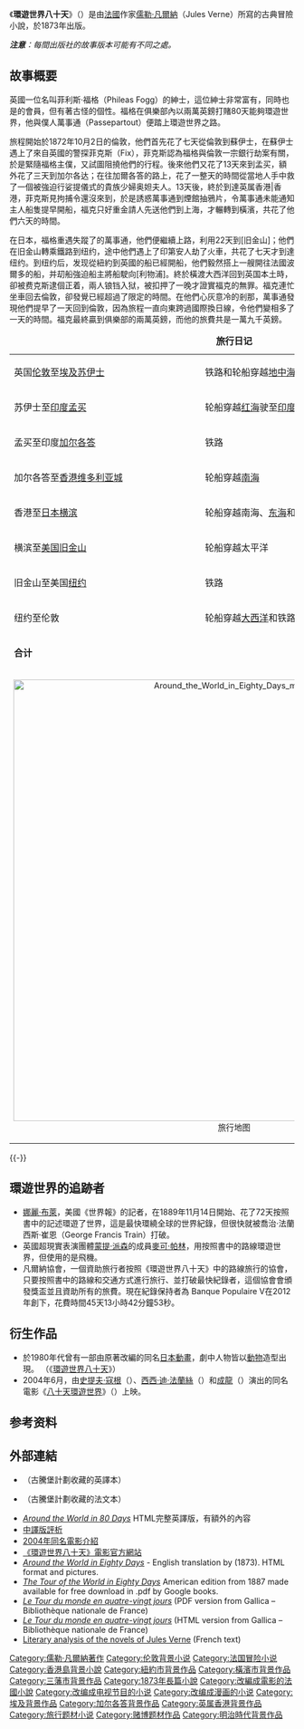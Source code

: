 {{about|[[儒勒·凡爾納|儒勒·凡爾納]]的小说|1956年同名电影|环游世界八十天 (1956年电影)|2004年[[成龙|成龙]]主演的同名电影|环游世界八十天 (2004年电影)|動畫片|環遊世界八十天 (動畫)}}
{{noteTA
|1=zh-hans:儒勒; zh-hant:朱爾;
|2=zh-tw:環遊世界八十天; zh-hk:八十日環遊世界;
}}
{{Infobox Book | 
| name          = 環遊世界八十天
| title_orig    = {{lang|fr|Le tour du monde en quatre-vingts jours}}
| image         = File:Verne Tour du Monde.jpg
| image_caption = 1873年初版封面
| author        = [[儒勒·凡爾納|儒勒·凡爾納]]
| illustrator   = {{tsl|fr|Alphonse-Marie-Adolphe de Neuville|}} and {{tsl|fr|Léon Benett|}}<ref name="cover">N.N.: ''[http://perso.numericable.fr/~julesverne/tableau_s/s07bog.htm Éditions Hetzel: Jules Verne - Cartonnages volumes simples: Le tour du monde en 80 jours] {{webarchive|url=https://web.archive.org/web/20061202175737/http://perso.numericable.fr/~julesverne/tableau_s/s07bog.htm |date=2006-12-02 }}''. URL last accessed 2006-12-23.</ref>
| cover_artist  =  
| country       = {{FRA}}
| language      = [[法文|法文]]
| series        = [[Les_Voyages_Extraordinaires|Les Voyages Extraordinaires]] #11
| genre         = [[冒險小說|冒險小說]] 
| publisher     = {{tsl|fr|Pierre-Jules Hetzel|}}
| release_date  = 1873年1月30日<ref name="pubdate">Fehrmann, A.: ''[http://www.j-verne.de/verne14.html Die Reise um die Erde in 80 Tagen]''. URL last accessed 2006-12-23.</ref>
| pages         = 
| preceded_by   = {{tsl|fr|Le Pays des fourrures|}}
| followed_by   = [[神秘岛_(小说)|神秘岛]]
}}
《'''環遊世界八十天'''》（{{lang-fr|''Le tour du monde en quatre-vingts jours''}}）是由[[法國|法國]]作家[[儒勒·凡爾納|儒勒·凡爾納]]（Jules Verne）所寫的古典冒險小說，於1873年出版。

'''''注意'''：每間出版社的故事版本可能有不同之處。''

==故事概要==
英國一位名叫菲利斯·福格（Phileas Fogg）的紳士，這位紳士非常富有，同時也是{{link-en|改良俱樂部|Reform Club|改良俱樂部}}的會員，但有著古怪的個性。福格在俱樂部內以兩萬英鎊打賭80天能夠環遊世界，他與僕人萬事通（Passepartout）便踏上環遊世界之路。

旅程開始於1872年10月2日的倫敦，他們首先花了七天從倫敦到蘇伊士，在蘇伊士遇上了來自英國的警探菲克斯（Fix），菲克斯認為福格與倫敦一宗銀行劫案有關，於是緊隨福格主僕，又試圖阻撓他們的行程。後來他們又花了13天來到孟买，額外花了三天到加尔各达；在往加爾各答的路上，花了一整天的時間從當地人手中救了一個被強迫行娑提儀式的貴族少婦奥妲夫人。13天後，終於到達英属香港|香港，菲克斯見拘捕令還沒來到，於是誘惑萬事通到煙館抽鴉片，令萬事通未能通知主人船隻提早開船，福克只好重金請人先送他們到上海，才輾轉到橫濱，共花了他們六天的時間。

在日本，福格重遇失蹤了的萬事通，他們便繼續上路，利用22天到[旧金山]；他們在旧金山轉乘鐵路到纽约，途中他們遇上了印第安人劫了火車，共花了七天才到達纽约。到纽约后，发现從紐約到英國的船已經開船，他們毅然搭上一艘開往法國波爾多的船，并刧船強迫船主將船駛向[利物浦]。終於橫渡大西洋回到英国本土時，卻被费克斯逮個正着，兩人锒铛入狱，被扣押了一晚才證實福克的無罪。福克連忙坐車回去倫敦，卻發覺已經超過了限定的時間。在他們心灰意冷的剎那，萬事通發現他們提早了一天回到倫敦，因為旅程一直向東跨過國際換日線，令他們變相多了一天的時間。福克最終贏到俱樂部的兩萬英鎊，而他的旅費共是一萬九千英鎊。

{| class="wikitable" style="margin:auto;" align=center
|-
|+'''旅行日记'''
| 英国[[伦敦|伦敦]]至[[埃及|埃及]][[苏伊士|苏伊士]] || 铁路和轮船穿越[[地中海|地中海]] || {{0}}7 天
|-
| 苏伊士至[[英属印度|印度]][[孟买|孟买]] || 轮船穿越[[红海|红海]]驶至[[印度洋|印度洋]] || 13 天
|-
| 孟买至印度[[加尔各答|加尔各答]] || 铁路 || {{0}}3 天
|-
| 加尔各答至[[英属香港|香港]][[维多利亚城|维多利亚城]] || 轮船穿越[[南海|南海]] || 13 天
|-
| 香港至[[日本|日本]][[横滨市|横滨]] || 轮船穿越南海、[[东海|东海]]和[[太平洋|太平洋]] || {{0}}6 天
|-
| 横滨至[[美国|美国]][[旧金山|旧金山]] || 轮船穿越太平洋 || 22 天
|-
| 旧金山至美国[[纽约|纽约]] || 铁路 || {{0}}7 天
|-
| 纽约至伦敦 || 轮船穿越[[大西洋|大西洋]]和铁路 || {{0}}9 天
|-
| colspan="2"|'''合计''' || '''80 天'''
|-
| colspan="3" style="font-size: 90%; text-align: center"|[[File:Around_the_World_in_Eighty_Days_map.png|780px]] 旅行地图
|}
{{-}}

==環遊世界的追跡者==
*[[娜麗·布萊|娜麗·布萊]]，美國《世界報》的記者，在1889年11月14日開始、花了72天按照書中的記述環遊了世界，這是最快環繞全球的世界紀錄，但很快就被喬治·法蘭西斯·崔恩（George Francis Train）打破。
*英國超現實表演團體[[蒙提·派森|蒙提·派森]]的成員[[麥可·帕林|麥可·帕林]]，用按照書中的路線環遊世界，但使用的是飛機。
*凡爾納協會，一個資助旅行者按照《環遊世界八十天》中的路線旅行的協會，只要按照書中的路線和交通方式進行旅行、並打破最快紀錄者，這個協會會頒發獎盃並且資助所有的旅費。現在紀錄保持者為 Banque Populaire V在2012年創下，花費時間45天13小時42分鐘53秒。

==衍生作品==
*於1980年代曾有一部由原著改編的同名[[日本動畫|日本動畫]]，劇中人物皆以[[動物|動物]]造型出現。 （《[[環遊世界八十天_(動畫)|環遊世界八十天]]》）
*2004年6月，由[[史提夫·寇根|史提夫·寇根]]（{{lang|en|Steve Coogan}}）、[[西西·迪·法蘭絲|西西·迪·法蘭絲]]（{{lang|en|Cecille de France}}）和[[成龍|成龍]]（{{lang|en|Jackie Chan}}）演出的同名電影《[[环游世界八十天_(2004年电影)|八十天環遊世界]]》（{{lang|en|Around the World in Eighty Days}}）上映。

==参考资料==
{{reflist}}

==外部連結==
{{Commonscat|Around the World in Eighty Days}}
* {{gutenberg|no=103|name=Around the World in Eighty Days}} （古騰堡計劃收藏的英譯本）
* {{gutenberg|no=3456|name=Le tour du monde en quatre-vingts jours}}（古騰堡計劃收藏的法文本）
* ''[http://www.phileas-fogg.net/80days.html Around the World in 80 Days] {{Wayback|url=http://www.phileas-fogg.net/80days.html |date=20090221142237 }}'' HTML完整英譯版，有額外的內容
* [https://web.archive.org/web/20060216075038/http://over.tngs.tn.edu.tw/forums/92-over/92b-over-0503.htm 中譯版評析]
* [http://www.truemovie.com/2004moviedata/AroundtheWorldinEightyDays.htm 2004年同名電影介紹] {{Wayback|url=http://www.truemovie.com/2004moviedata/AroundtheWorldinEightyDays.htm |date=20200906064025 }}
* [http://disney.go.com/disneyvideos/liveaction/80days/main_flash.html 《環遊世界八十天》電影官方網站] {{Wayback|url=http://disney.go.com/disneyvideos/liveaction/80days/main_flash.html |date=20091205051218 }}
* [http://jv.gilead.org.il/pg/80day/ ''Around the World in Eighty Days''] {{Wayback|url=http://jv.gilead.org.il/pg/80day/ |date=20071214054433 }} - English translation by {{tsl|en|George Makepeace Towle|}} (1873). HTML format and pictures.
* [http://books.google.com/books?id=7VRP5Q-zNmIC&vid=0o02ZsWoKseKF_X6BG&dq=%22The+Tour+of+the+World+in+Eighty+Days%22+inauthor%3Ajules+inauthor%3Averne+date%3A0-1922&jtp=1  ''The Tour of the World in Eighty Days''] American edition from 1887 made available for free download in .pdf by Google books.
* ''[http://gallica.bnf.fr/notice?N=FRBNF35965661 Le Tour du monde en quatre-vingt jours]'' (PDF version from Gallica – Bibliothèque nationale de France)
* ''[http://gallica.bnf.fr/notice?N=FRBNF37273906 Le Tour du monde en quatre-vingt jours]'' (HTML version from Gallica – Bibliothèque nationale de France)
* [http://perso.wanadoo.fr/jules-verne/CIEH.htm Literary analysis of the novels of Jules Verne] {{Wayback|url=http://perso.wanadoo.fr/jules-verne/CIEH.htm |date=20060501222212 }} (French text)
{{凡尔纳}}
{{Authority control}}
{{DEFAULTSORT:Tour du monde en quatre-vingts jours, Le}}
[[Category:儒勒·凡爾納著作|Category:儒勒·凡爾納著作]]
[[Category:伦敦背景小说|Category:伦敦背景小说]]
[[Category:法国冒险小说|Category:法国冒险小说]]
[[Category:香港島背景小說|Category:香港島背景小說]]
[[Category:紐約市背景作品|Category:紐約市背景作品]]
[[Category:橫濱市背景作品|Category:橫濱市背景作品]]
[[Category:三藩市背景作品|Category:三藩市背景作品]]
[[Category:1873年長篇小說|Category:1873年長篇小說]]
[[Category:改編成電影的法國小說|Category:改編成電影的法國小說]]
[[Category:改编成电视节目的小说|Category:改编成电视节目的小说]]
[[Category:改编成漫画的小说|Category:改编成漫画的小说]]
[[Category:埃及背景作品|Category:埃及背景作品]]
[[Category:加尔各答背景作品|Category:加尔各答背景作品]]
[[Category:英属香港背景作品|Category:英属香港背景作品]]
[[Category:旅行题材小说|Category:旅行题材小说]]
[[Category:赌博题材作品|Category:赌博题材作品]]
[[Category:明治時代背景作品|Category:明治時代背景作品]]